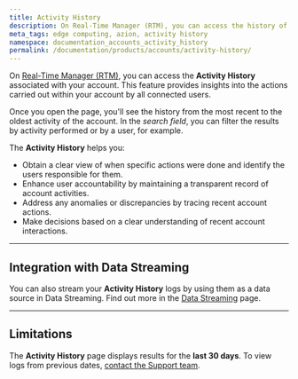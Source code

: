 ```yaml
---
title: Activity History
description: On Real-Time Manager (RTM), you can access the history of all activities performed on the account and by all the users connected to the main account.
meta_tags: edge computing, azion, activity history
namespace: documentation_accounts_activity_history
permalink: /documentation/products/accounts/activity-history/
---
```


On [Real-Time Manager (RTM)](https://manager.azion.com/), you can access the **Activity History** associated with your account. This feature provides insights into the actions carried out within your account by all connected users. 

Once you open the page, you'll see the history from the most recent to the oldest activity of the account. In the *search field*, you can filter the results by activity performed or by a user, for example.

The **Activity History** helps you:

- Obtain a clear view of when specific actions were done and identify the users responsible for them.
- Enhance user accountability by maintaining a transparent record of account activities.
- Address any anomalies or discrepancies by tracing recent account actions.
- Make decisions based on a clear understanding of recent account interactions.

---

## Integration with Data Streaming

You can also stream your **Activity History** logs by using them as a data source in Data Streaming. Find out more in the [Data Streaming](/en/documentation/products/data-streaming/#activity-history) page.

---

## Limitations

The **Activity History** page displays results for the **last 30 days**. To view logs from previous dates, [contact the Support team](https://www.azion.com/en/support/).

